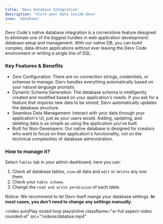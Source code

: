 ```yaml
---
title: 'Devv Database Integration'
description: 'Store your data inside Devv'
icon: 'database'
---
```


Devv Code's native database integration is a cornerstone feature designed to eliminate one of the biggest hurdles in web application development: database setup and management. With our native DB, you can build complex, data-driven applications without ever leaving the Devv Code environment or writing a single line of SQL.

### Key Features & Benefits

-  Zero Configuration: There are no connection strings, credentials, or schemas to manage. Devv handles everything automatically based on your natural language prompts.
-  Dynamic Schema Generation: The database schema is intelligently created and modified based on your application's needs. If you ask for a feature that requires new data to be stored, Devv automatically updates the database structure.
-  Seamless Data Management: Interact with your data through your application's UI, just as your users would. Adding, updating, and deleting data is as simple as using the application you've built.
-  Built for Non-Developers: Our native database is designed for creators who want to focus on their application's functionality, not on the technical complexities of database administration.

### How to manage it?

Select `Tables` tab in your admin dashboard, here you can:

1. Check all database tables, `view` all data and `edit` or `delete` any one them.
2. Check your `table schema`.
3. Change the `read and write permission` of each table.

Notice: We recommend to let Devv itself mange your database settings. **In most cases, you don't need to change any settings manually.**

<video
   autoPlay
   muted
   loop
   playsInline
   className="w-full aspect-video rounded-xl"
   src="/videos/databse.mp4"
></video>
